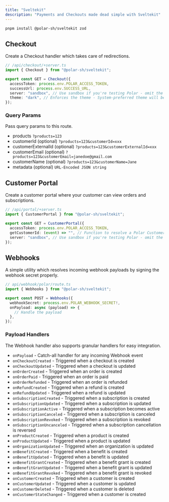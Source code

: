 ```yaml
---
title: "Sveltekit"
description: "Payments and Checkouts made dead simple with Sveltekit"
---
```


```bash
pnpm install @polar-sh/sveltekit zod
```

## Checkout

Create a Checkout handler which takes care of redirections.

```typescript
// /api/checkout/+server.ts
import { Checkout } from "@polar-sh/sveltekit";

export const GET = Checkout({
  accessToken: process.env.POLAR_ACCESS_TOKEN,
  successUrl: process.env.SUCCESS_URL,
  server: "sandbox", // Use sandbox if you're testing Polar - omit the parameter or pass 'production' otherwise
  theme: "dark", // Enforces the theme - System-preferred theme will be set if left omitted
});
```

### Query Params

Pass query params to this route.

- products `?products=123`
- customerId (optional) `?products=123&customerId=xxx`
- customerExternalId (optional) `?products=123&customerExternalId=xxx`
- customerEmail (optional) `?products=123&customerEmail=janedoe@gmail.com`
- customerName (optional) `?products=123&customerName=Jane`
- metadata (optional) `URL-Encoded JSON string`

## Customer Portal

Create a customer portal where your customer can view orders and subscriptions.

```typescript
// /api/portal/+server.ts
import { CustomerPortal } from "@polar-sh/sveltekit";

export const GET = CustomerPortal({
  accessToken: process.env.POLAR_ACCESS_TOKEN,
  getCustomerId: (event) => "", // Function to resolve a Polar Customer ID
  server: "sandbox", // Use sandbox if you're testing Polar - omit the parameter or pass 'production' otherwise
});
```

## Webhooks

A simple utility which resolves incoming webhook payloads by signing the webhook secret properly.

```typescript
// api/webhook/polar/route.ts
import { Webhooks } from "@polar-sh/sveltekit";

export const POST = Webhooks({
  webhookSecret: process.env.POLAR_WEBHOOK_SECRET!,
  onPayload: async (payload) => {
    // Handle the payload
  },
});
```

### Payload Handlers

The Webhook handler also supports granular handlers for easy integration.

- `onPayload` - Catch-all handler for any incoming Webhook event
- `onCheckoutCreated` - Triggered when a checkout is created
- `onCheckoutUpdated` - Triggered when a checkout is updated
- `onOrderCreated` - Triggered when an order is created
- `onOrderPaid` - Triggered when an order is paid
- `onOrderRefunded` - Triggered when an order is refunded
- `onRefundCreated` - Triggered when a refund is created
- `onRefundUpdated` - Triggered when a refund is updated
- `onSubscriptionCreated` - Triggered when a subscription is created
- `onSubscriptionUpdated` - Triggered when a subscription is updated
- `onSubscriptionActive` - Triggered when a subscription becomes active
- `onSubscriptionCanceled` - Triggered when a subscription is canceled
- `onSubscriptionRevoked` - Triggered when a subscription is revoked
- `onSubscriptionUncanceled` - Triggered when a subscription cancellation is reversed
- `onProductCreated` - Triggered when a product is created
- `onProductUpdated` - Triggered when a product is updated
- `onOrganizationUpdated` - Triggered when an organization is updated
- `onBenefitCreated` - Triggered when a benefit is created
- `onBenefitUpdated` - Triggered when a benefit is updated
- `onBenefitGrantCreated` - Triggered when a benefit grant is created
- `onBenefitGrantUpdated` - Triggered when a benefit grant is updated
- `onBenefitGrantRevoked` - Triggered when a benefit grant is revoked
- `onCustomerCreated` - Triggered when a customer is created
- `onCustomerUpdated` - Triggered when a customer is updated
- `onCustomerDeleted` - Triggered when a customer is deleted
- `onCustomerStateChanged` - Triggered when a customer is created
